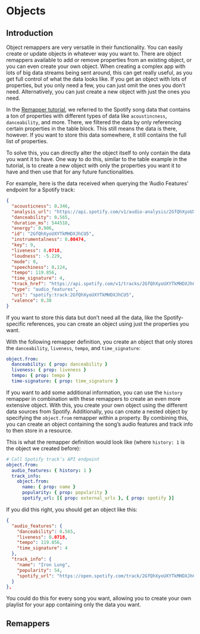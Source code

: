 
# Objects

## Introduction

Object remappers are very versatile in their functionality. You can easily create or update objects
in whatever way you want to. There are object remappers available to add or remove properties from
an existing object, or you can even create your own object. When creating a complex app with lots of
big data streams being sent around, this can get really useful, as you get full control of what the
data looks like. If you get an object with lots of properties, but you only need a few, you can just
omit the ones you don’t need. Alternatively, you can just create a new object with just the ones you
need.

In the [Remapper tutorial](../04-remappers/), we referred to the Spotify song data that contains a
ton of properties with different types of data like `acoustincness`, `danceability`, and more.
There, we filtered the data by only referencing certain properties in the table block. This still
means the data is there, however. If you want to store this data somewhere, it still contains the
full list of properties.

To solve this, you can directly alter the object itself to only contain the data you want it to
have. One way to do this, similar to the table example in the tutorial, is to create a new object
with only the properties you want it to have and then use that for any future functionalities.

For example, here is the data received when querying the ‘Audio Features’ endpoint for a Spotify
track:

```json
{
  "acousticness": 0.346,
  "analysis_url": "https://api.spotify.com/v1/audio-analysis/2GfQhXyoUXYTkMHDXJhCU5",
  "danceability": 0.565,
  "duration_ms": 544518,
  "energy": 0.906,
  "id": "2GfQhXyoUXYTkMHDXJhCU5",
  "instrumentalness": 0.00474,
  "key": 9,
  "liveness": 0.0718,
  "loudness": -5.229,
  "mode": 0,
  "speechiness": 0.124,
  "tempo": 119.856,
  "time_signature": 4,
  "track_href": "https://api.spotify.com/v1/tracks/2GfQhXyoUXYTkMHDXJhCU5",
  "type": "audio_features",
  "uri": "spotify:track:2GfQhXyoUXYTkMHDXJhCU5",
  "valence": 0.38
}
```

If you want to store this data but don’t need all the data, like the Spotify-specific references,
you can create an object using just the properties you want.

With the following remapper definition, you create an object that only stores the `danceability`,
`liveness`, `tempo`, and `time_signature`:

```yaml
object.from:
  danceability: { prop: danceability }
  liveness: { prop: liveness }
  tempo: { prop: tempo }
  time-signature: { prop: time_signature }
```

If you want to add some additional information, you can use the `history` remapper in combination
with these remappers to create an even more extensive object. With this, you create your own object
using the different data sources from Spotify. Additionally, you can create a nested object by
specifying the `object.from` remapper within a property. By combining this, you can create an object
containing the song’s audio features and track info to then store in a resource.

This is what the remapper definition would look like (where `history: 1` is the object we created
before):

```yaml
# Call Spotify track’s API endpoint
object.from:
  audio_features: { history: 1 }
  track_info:
    object.from:
      name: { prop: name }
      popularity: { prop: popularity }
      spotify_url: [{ prop: external_urls }, { prop: spotify }]
```

If you did this right, you should get an object like this:

```json
{
  "audio_features": {
    "danceability": 0.565,
    "liveness": 0.0718,
    "tempo": 119.856,
    "time_signature": 4
  },
  "track_info": {
    "name": "Iron Lung",
    "popularity": 54,
    "spotify_url": "https://open.spotify.com/track/2GfQhXyoUXYTkMHDXJhCU5"
  }
},
```

You could do this for every song you want, allowing you to create your own playlist for your app
containing only the data you want.

## Remappers

<RemapperRef remappers={objectRemappers} />
